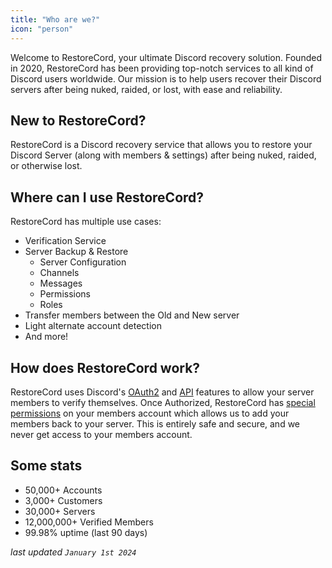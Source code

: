 ---
title: "Who are we?"
icon: "person"
---

Welcome to RestoreCord, your ultimate Discord recovery solution. Founded in 2020, RestoreCord has been providing top-notch services to all kind of Discord users worldwide. Our mission is to help users recover their Discord servers after being nuked, raided, or lost, with ease and reliability.

## New to RestoreCord?

RestoreCord is a Discord recovery service that allows you to restore your Discord Server (along with members & settings) after being nuked, raided, or otherwise lost.

## Where can I use RestoreCord?

RestoreCord has multiple use cases:

- Verification Service
- Server Backup & Restore
    - Server Configuration
    - Channels
    - Messages
    - Permissions
    - Roles
- Transfer members between the Old and New server
- Light alternate account detection
- And more!

## How does RestoreCord work?

RestoreCord uses Discord's [OAuth2](https://discord.com/developers/docs/topics/oauth2) and [API](https://discord.com/developers/docs/resources/guild#add-guild-member) features to allow your server members to verify themselves. Once Authorized, RestoreCord has [special permissions](https://cdn.restorecord.com/static/images/permissions.png) on your members account which allows us to add your members back to your server. This is entirely safe and secure, and we never get access to your members account.

## Some stats

- 50,000+ Accounts
- 3,000+ Customers
- 30,000+ Servers
- 12,000,000+ Verified Members
- 99.98% uptime (last 90 days)

*last updated `January 1st 2024`*
